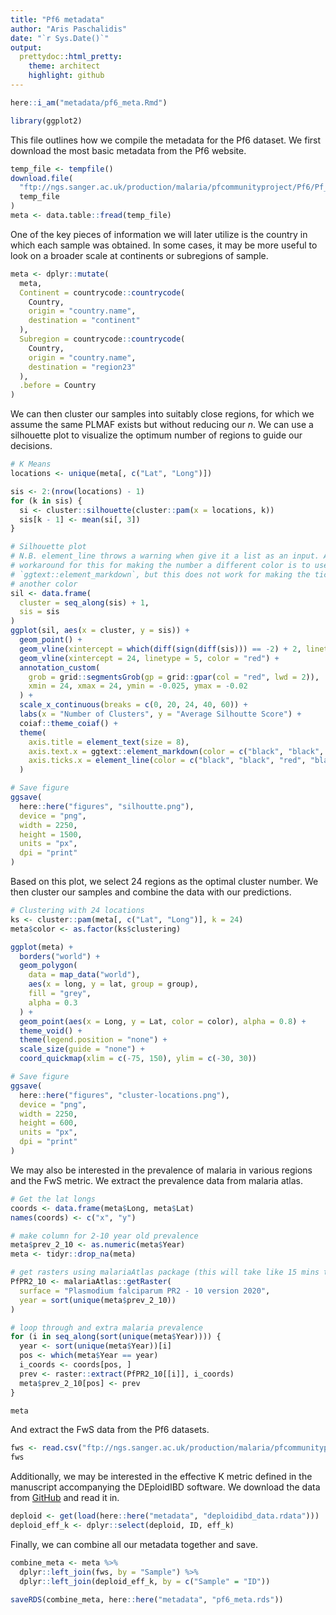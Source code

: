 ```yaml
---
title: "Pf6 metadata"
author: "Aris Paschalidis"
date: "`r Sys.Date()`"
output:
  prettydoc::html_pretty:
    theme: architect
    highlight: github
---
```


```r
here::i_am("metadata/pf6_meta.Rmd")

library(ggplot2)
```

This file outlines how we compile the metadata for the Pf6 dataset. We first
download the most basic metadata from the Pf6 website.

```r
temp_file <- tempfile()
download.file(
  "ftp://ngs.sanger.ac.uk/production/malaria/pfcommunityproject/Pf6/Pf_6_samples.txt",
  temp_file
)
meta <- data.table::fread(temp_file)
```

One of the key pieces of information we will later utilize is the country in
which each sample was obtained. In some cases, it may be more useful to look
on a broader scale at continents or subregions of sample.
```r
meta <- dplyr::mutate(
  meta,
  Continent = countrycode::countrycode(
    Country, 
    origin = "country.name",
    destination = "continent"
  ),
  Subregion = countrycode::countrycode(
    Country, 
    origin = "country.name",
    destination = "region23"
  ),
  .before = Country
)
```

We can then cluster our samples into suitably close regions, for which we assume
the same PLMAF exists but without reducing our $n$. We can use a silhouette plot
to visualize the optimum number of regions to guide our decisions.

```r
# K Means
locations <- unique(meta[, c("Lat", "Long")])

sis <- 2:(nrow(locations) - 1)
for (k in sis) {
  si <- cluster::silhouette(cluster::pam(x = locations, k))
  sis[k - 1] <- mean(si[, 3])
}

# Silhouette plot
# N.B. element_line throws a warning when give it a list as an input. A
# workaround for this for making the number a different color is to use
# `ggtext::element_markdown`, but this does not work for making the tick mark
# another color
sil <- data.frame(
  cluster = seq_along(sis) + 1,
  sis = sis
)
ggplot(sil, aes(x = cluster, y = sis)) +
  geom_point() +
  geom_vline(xintercept = which(diff(sign(diff(sis))) == -2) + 2, linetype = 5) +
  geom_vline(xintercept = 24, linetype = 5, color = "red") +
  annotation_custom(
    grob = grid::segmentsGrob(gp = grid::gpar(col = "red", lwd = 2)),
    xmin = 24, xmax = 24, ymin = -0.025, ymax = -0.02
  ) +
  scale_x_continuous(breaks = c(0, 20, 24, 40, 60)) +
  labs(x = "Number of Clusters", y = "Average Silhoutte Score") +
  coiaf::theme_coiaf() +
  theme(
    axis.title = element_text(size = 8),
    axis.text.x = ggtext::element_markdown(color = c("black", "black", "red", "black", "black")),
    axis.ticks.x = element_line(color = c("black", "black", "red", "black", "black"))
  )

# Save figure
ggsave(
  here::here("figures", "silhoutte.png"),
  device = "png", 
  width = 2250, 
  height = 1500,
  units = "px", 
  dpi = "print"
)
```

Based on this plot, we select 24 regions as the optimal cluster number. We then
cluster our samples and combine the data with our predictions.

```r
# Clustering with 24 locations
ks <- cluster::pam(meta[, c("Lat", "Long")], k = 24)
meta$color <- as.factor(ks$clustering)
```

```r
ggplot(meta) +
  borders("world") +
  geom_polygon(
    data = map_data("world"),
    aes(x = long, y = lat, group = group),
    fill = "grey",
    alpha = 0.3
  ) +
  geom_point(aes(x = Long, y = Lat, color = color), alpha = 0.8) +
  theme_void() +
  theme(legend.position = "none") +
  scale_size(guide = "none") +
  coord_quickmap(xlim = c(-75, 150), ylim = c(-30, 30))

# Save figure
ggsave(
  here::here("figures", "cluster-locations.png"),
  device = "png", 
  width = 2250, 
  height = 600,
  units = "px", 
  dpi = "print"
)
```

We may also be interested in the prevalence of malaria in various regions and
the FwS metric. We extract the prevalence data from malaria atlas.

```r
# Get the lat longs
coords <- data.frame(meta$Long, meta$Lat)
names(coords) <- c("x", "y")

# make column for 2-10 year old prevalence
meta$prev_2_10 <- as.numeric(meta$Year)
meta <- tidyr::drop_na(meta)

# get rasters using malariaAtlas package (this will take like 15 mins to download)
PfPR2_10 <- malariaAtlas::getRaster(
  surface = "Plasmodium falciparum PR2 - 10 version 2020", 
  year = sort(unique(meta$prev_2_10))
)

# loop through and extra malaria prevalence
for (i in seq_along(sort(unique(meta$Year)))) {
  year <- sort(unique(meta$Year))[i]
  pos <- which(meta$Year == year)
  i_coords <- coords[pos, ]
  prev <- raster::extract(PfPR2_10[[i]], i_coords)
  meta$prev_2_10[pos] <- prev
}

meta
```

And extract the FwS data from the Pf6 datasets.

```r
fws <- read.csv("ftp://ngs.sanger.ac.uk/production/malaria/pfcommunityproject/Pf6/Pf_6_fws.txt", sep = "\t")
fws
```

Additionally, we may be interested in the effective K metric defined in the
manuscript accompanying the DEploidIBD software. We download the data from 
[GitHub](https://github.com/mcveanlab/mixedIBD-Supplement/blob/master/compiled_data_corrected.Rdata)
and read it in.

```r
deploid <- get(load(here::here("metadata", "deploidibd_data.rdata")))
deploid_eff_k <- dplyr::select(deploid, ID, eff_k)
```

Finally, we can combine all our metadata together and save.

```r
combine_meta <- meta %>% 
  dplyr::left_join(fws, by = "Sample") %>% 
  dplyr::left_join(deploid_eff_k, by = c("Sample" = "ID"))

saveRDS(combine_meta, here::here("metadata", "pf6_meta.rds"))
```
